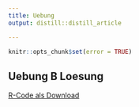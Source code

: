 ```yaml
---
title: Uebung
output: distill::distill_article

---
```


```r
knitr::opts_chunk$set(error = TRUE)
```
## Uebung B Loesung

[R-Code als Download](09_PrePro1/Uebung_B.R)

```
```

